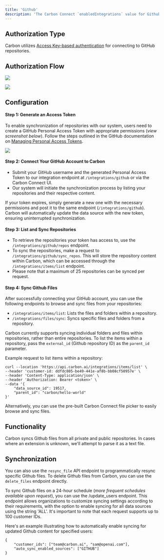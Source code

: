 ```yaml
---
title: 'Github'
description: 'The Carbon Connect `enabledIntegrations` value for Github is `GITHUB`.'
---
```


## Authorization Type

Carbon utilizes [Access Key-based authentication](https://docs.github.com/en/authentication/keeping-your-account-and-data-secure/managing-your-personal-access-tokens) for connecting to GitHub repositories.

## Authorization Flow 
![](https://imagedelivery.net/_sHUUMiZokZ59YDFOZEZTw/8357ffb5-9aa0-443a-7fda-443f566a0f00/public)

![](https://imagedelivery.net/_sHUUMiZokZ59YDFOZEZTw/7f896ec5-d380-4e9a-4ddf-0c69602eb900/public)

## Configuration

#### Step 1: Generate an Access Token

To enable synchronization of repositories with our system, users need to create a GitHub Personal Access Token with appropriate permissions (*view screenshot below*). Follow the steps outlined in the GitHub documentation on [Managing Personal Access Tokens](https://docs.github.com/en/authentication/keeping-your-account-and-data-secure/managing-your-personal-access-tokens).

![](https://imagedelivery.net/_sHUUMiZokZ59YDFOZEZTw/03a2c96e-efe1-4589-fbd2-717fa2dbd000/public)

#### Step 2: Connect Your GitHub Account to Carbon
- Submit your GitHub username and the generated Personal Access Token to our integration endpoint at `/integrations/github` or via the Carbon Connect UI.
- Our system will initiate the synchronization process by listing your repositories and their respective content.

If your token expires, simply generate a new one with the necessary permissions and post it to the same endpoint (`/integrations/github`). Carbon will automatically update the data source with the new token, ensuring uninterrupted synchronization.

#### Step 3: List and Sync Repositories

- To retrieve the repositories your token has access to, use the `/integrations/github/repos` endpoint.
- To sync the repositories, make a request to `/integrations/github/sync_repos`. This will store the repository content within Carbon, which can be accessed through the `/integrations/items/list` endpoint.
- Please note that a maximum of 25 repositories can be synced per request.

#### Step 4: Sync Github Files

After successfully connecting your GitHub account, you can use the following endpoints to browse and sync files from your repositories:
- `/integrations/items/list`: Lists the files and folders within a repository.
- `/integrations/files/sync`: Syncs specific files and folders from a repository.

Carbon currently supports syncing individual folders and files within repositories, rather than entire repositories. To list the items within a repository, pass the `external_id` (Github repository ID) as the `parent_id` parameter.

Example request to list items within a repository:

```
curl --location 'https://api.carbon.ai/integrations/items/list' \
--header 'customer-id: ddfdc805-be49-441e-af8b-bb08cf50957e' \
--header 'Content-Type: application/json' \
--header 'Authorization: Bearer <token>' \
--data '{
    "data_source_id": 19517,
    "parent_id": "carbon/hello-world" 
}'
```

Alternatively, you can use the pre-built Carbon Connect file picker to easily browse and sync files.


## Functionality 

Carbon syncs Github files from all private and public repositories. In cases where an extension is unknown, we'll attempt to parse it as a text file. 

## Synchronization

You can also use the `resync_file` API endpoint to programmatically resync specific Github files. To delete Github files from Carbon, you can use the `delete_files` endpoint directly.

To sync Github files on a 24-hour schedule (_more frequent schedules available upon request_), you can use the /update_users endpoint. This endpoint allows organizations to customize syncing settings according to their requirements, with the option to enable syncing for all data sources using the string 'ALL'. It's important to note that each request supports up to 100 customer IDs.

Here's an example illustrating how to automatically enable syncing for updated Github content for specified users:

```
{
    "customer_ids": ["team@carbon.ai", "sam@openai.com"],
    "auto_sync_enabled_sources": ["GITHUB"]
} 
```
